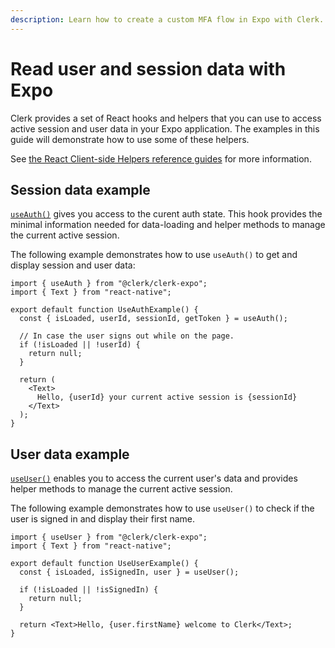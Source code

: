 ```yaml
---
description: Learn how to create a custom MFA flow in Expo with Clerk.
---
```


# Read user and session data with Expo

Clerk provides a set of React hooks and helpers that you can use to access active session and user data in your Expo application. The examples in this guide will demonstrate how to use some of these helpers.

See [the React Client-side Helpers reference guides](/docs/references/react/use-user) for more information.

## Session data example

[`useAuth()`](/docs/references/react/use-auth) gives you access to the curent auth state. This hook provides the minimal information needed for data-loading and helper methods to manage the current active session.

The following example demonstrates how to use `useAuth()` to get and display session and user data:

```tsx {{ filename: "components/UseAuthExample.tsx" }}
import { useAuth } from "@clerk/clerk-expo";
import { Text } from "react-native";

export default function UseAuthExample() {
  const { isLoaded, userId, sessionId, getToken } = useAuth();

  // In case the user signs out while on the page.
  if (!isLoaded || !userId) {
    return null;
  }

  return (
    <Text>
      Hello, {userId} your current active session is {sessionId}
    </Text>
  );
}
```

## User data example

[`useUser()`](/docs/references/react/use-user) enables you to access the current user's data and provides helper methods to manage the current active session.

The following example demonstrates how to use `useUser()` to check if the user is signed in and display their first name.

```tsx {{ filename: "component/UseUserExample.tsx" }}
import { useUser } from "@clerk/clerk-expo";
import { Text } from "react-native";

export default function UseUserExample() {
  const { isLoaded, isSignedIn, user } = useUser();

  if (!isLoaded || !isSignedIn) {
    return null;
  }

  return <Text>Hello, {user.firstName} welcome to Clerk</Text>;
}
```
